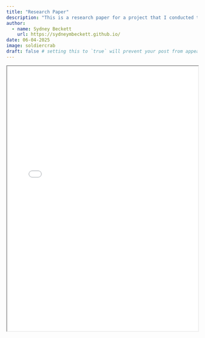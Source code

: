 ```yaml
---
title: "Research Paper"
description: "This is a research paper for a project that I conducted that looked to identify the concentration of micro plastics that Soldier crabs had digested to understand how micro plastics were impacting the local food web."
author:
  - name: Sydney Beckett
    url: https://sydneymbeckett.github.io/
date: 06-04-2025
image: soldiercrab
draft: false # setting this to `true` will prevent your post from appearing on your listing page until you're ready!
---
```


<iframe src="MBRSReport.pdf" width="100%" height="700px"></iframe>
